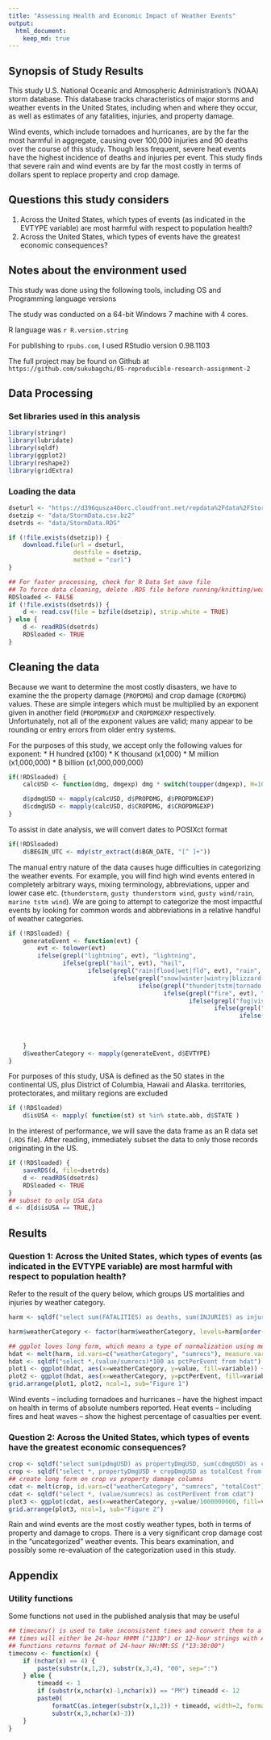 ---
title: "Assessing Health and Economic Impact of Weather Events"
output: 
  html_document:
    keep_md: true
---
## Synopsis of Study Results

This study U.S. National Oceanic and Atmospheric Administration's
(NOAA) storm database. This database tracks characteristics of major
storms and weather events in the United States, including when and
where they occur, as well as estimates of any fatalities, injuries,
and property damage.

Wind events, which include tornadoes and hurricanes, are by the far
the most harmful in aggregate, causing over 100,000 injuries and 90
deaths over the course of this study.  Though less frequent, severe
heat events have the highest incidence of deaths and injuries per
event.  This study finds that severe rain and wind events are by far
the most costly in terms of dollars spent to replace property and crop
damage.

## Questions this study considers

  1. Across the United States, which types of events (as indicated in the EVTYPE variable) are most harmful with respect to population health?
  1. Across the United States, which types of events have the greatest economic consequences?

## Notes about the environment used
This study was done using the following tools, including OS and Programming language versions

The study was conducted on a 64-bit Windows 7 machine with 4 cores.

R language was `r R.version.string`

For publishing to `rpubs.com`, I used RStudio version 0.98.1103

The full project may be found on Github at `https://github.com/sukubagchi/05-reproducible-research-assignment-2`

## Data Processing
### Set libraries used in this analysis
```{r loadLibraries, warning=FALSE, results="hide", message=FALSE}
library(stringr)
library(lubridate)
library(sqldf)
library(ggplot2)
library(reshape2)
library(gridExtra)
```
### Loading the data
```{r loadData}
dseturl <- "https://d396qusza40orc.cloudfront.net/repdata%2Fdata%2FStormData.csv.bz2"
dsetzip <- "data/StormData.csv.bz2"
dsetrds <- "data/StormData.RDS"

if (!file.exists(dsetzip)) {
    download.file(url = dseturl,
                  destfile = dsetzip,
                  method = "curl")
}

## For faster processing, check for R Data Set save file
## To force data cleaning, delete .RDS file before running/knitting/weaving
RDSloaded <- FALSE
if (!file.exists(dsetrds)) {
    d <- read.csv(file = bzfile(dsetzip), strip.white = TRUE)
} else {
    d <- readRDS(dsetrds)
    RDSloaded <- TRUE
}

```

## Cleaning the data

Because we want to determine the most costly disasters, we have to
examine the the property damage (`PROPDMG`) and crop damage
(`CROPDMG`) values.  These are simple integers which must be
multiplied by an exponent given in another field (`PROPDMGEXP` and
`CROPDMGEXP` respectively.  Unfortunately, not all of the exponent
values are valid; many appear to be rounding or entry errors from
older entry systems.

For the purposes of this study, we accept only the following values
for exponent:
  * H hundred (x100)
  * K thousand (x1,000)
  * M million (x1,000,000)
  * B billion (x1,000,000,000)

```{r addUSDcol}
if(!RDSloaded) {
    calcUSD <- function(dmg, dmgexp) dmg * switch(toupper(dmgexp), H=100, K=1000, M=1000000, B=1000000000, 1)

    d$pdmgUSD <- mapply(calcUSD, d$PROPDMG, d$PROPDMGEXP)
    d$cdmgUSD <- mapply(calcUSD, d$CROPDMG, d$CROPDMGEXP)
}
```

To assist in date analysis, we will convert dates to POSIXct format

```{r addPOSIXdate}
if(!RDSloaded)
    d$BEGIN_UTC <- mdy(str_extract(d$BGN_DATE, "[^ ]+"))
```

The manual entry nature of the data causes huge difficulties in
categorizing the weather events.  For example, you will find high wind
events entered in completely arbitrary ways, mixing terminology,
abbreviations, upper and lower case etc. (`thunderstorm`, `gusty
thunderstorm wind`, `gusty wind/rain`, `marine tstm wind`).  We are
going to attempt to categorize the most impactful events by looking
for common words and abbreviations in a relative handful of weather
categories.

```{r addWeatherCategory} 
if (!RDSloaded) {
    generateEvent <- function(evt) {
        evt <- tolower(evt)
        ifelse(grepl("lightning", evt), "lightning",
               ifelse(grepl("hail", evt), "hail",
                      ifelse(grepl("rain|flood|wet|fld", evt), "rain",
                             ifelse(grepl("snow|winter|wintry|blizzard|sleet|cold|ice|freeze|avalanche|icy", evt), "winter",
                                    ifelse(grepl("thunder|tstm|tornado|wind|hurricane|funnel|tropical +storm", evt), "wind",
                                           ifelse(grepl("fire", evt), "fire",
                                                  ifelse(grepl("fog|visibility|dark|dust", evt), "low visibility",
                                                         ifelse(grepl("surf|surge|tide|tsunami|current", evt), "ocean surge",
                                                                ifelse(grepl("heat|high +temp|record +temp|warm|dry", evt), "heat",
                                                                       ifelse(grepl("volcan", evt), "volcanic activity",
                                                                              "uncategorized"
                                                                              ))))))))))
    }
    d$weatherCategory <- mapply(generateEvent, d$EVTYPE)
}
```


For purposes of this study, USA is defined as the 50 states in the
continental US, plus District of Columbia, Hawaii and
Alaska. territories, protectorates, and military regions are excluded

```{r addUSAcol} 
if (!RDSloaded)
    d$isUSA <- mapply( function(st) st %in% state.abb, d$STATE )
```

In the interest of performance, we will save the data frame as an R
data set (`.RDS` file).  After reading, immediately subset the data to
only those records originating in the US.

```{r saveRDS}
if (!RDSloaded) {
    saveRDS(d, file=dsetrds)
    d <- readRDS(dsetrds)
    RDSloaded <- TRUE
}
## subset to only USA data
d <- d[d$isUSA == TRUE,]
```

## Results
### Question 1: Across the United States, which types of events (as indicated in the EVTYPE variable) are most harmful with respect to population health?

Refer to the result of the query below, which groups US mortalities and injuries by weather category.

```{r findHarmfulEvents, message=FALSE}
harm <- sqldf("select sum(FATALITIES) as deaths, sum(INJURIES) as injuries, weatherCategory,count(*) as sumrecs from d group by weatherCategory ")

harm$weatherCategory <- factor(harm$weatherCategory, levels=harm[order(harm$injuries), "weatherCategory"])

## ggplot loves long form, which means a type of normalization using melt()
hdat <- melt(harm, id.vars=c("weatherCategory", "sumrecs"), measure.vars=c("deaths", "injuries"))
hdat <- sqldf("select *,(value/sumrecs)*100 as pctPerEvent from hdat")
plot1 <- ggplot(hdat, aes(x=weatherCategory, y=value, fill=variable)) + geom_bar(stat="identity") + coord_flip() + ggtitle("Total Casualties per Weather Type") + xlab("Weather type") + ylab("# Casualties")
plot2 <- ggplot(hdat, aes(x=weatherCategory, y=pctPerEvent, fill=variable)) + geom_bar(stat="identity") + coord_flip() + ggtitle("Average Casualties per Incident") + xlab("Weather type") + ylab("% Casualties Reported")
grid.arrange(plot1, plot2, ncol=1, sub="Figure 1")
```

Wind events -- including tornadoes and hurricanes -- have the highest
impact on health in terms of absolute numbers reported.  Heat events
-- including fires and heat waves -- show the highest percentage of
casualties per event.

### Question 2: Across the United States, which types of events have the greatest economic consequences?

```{r}
crop <- sqldf("select sum(pdmgUSD) as propertyDmgUSD, sum(cdmgUSD) as cropDmgUSD, count(*) as sumrecs, weatherCategory from d group by weatherCategory")
crop <- sqldf("select *, propertyDmgUSD + cropDmgUSD as totalCost from crop")
## create long form on crop vs property damage columns
cdat <- melt(crop, id.vars=c("weatherCategory", "sumrecs", "totalCost"), measure.vars=c("propertyDmgUSD", "cropDmgUSD"))
cdat <- sqldf("select *, (value/sumrecs) as costPerEvent from cdat")
plot3 <- ggplot(cdat, aes(x=weatherCategory, y=value/1000000000, fill=variable)) + geom_bar(stat="identity") + coord_flip() + ggtitle("Damages per Weather Type") + xlab("Weather type") + ylab("Damages in Billions USD")
grid.arrange(plot3, ncol=1, sub="Figure 2")

```

Rain and wind events are the most costly weather types, both in terms
of property and damage to crops.  There is a very significant crop
damage cost in the "uncategorized" weather events.  This bears
examination, and possibly some re-evaluation of the categorization
used in this study.  

## Appendix
### Utility functions
Some functions not used in the published analysis that may be useful

```{r}
## timeconv() is used to take inconsistent times and convert them to a standard format
## times will either be 24-hour HHMM ("1330") or 12-hour strings with AM/PM ("01:30:00 PM")
## functions returns format of 24-hour HH:MM:SS ("13:30:00")
timeconv <- function(x) {
    if (nchar(x) == 4) {
        paste(substr(x,1,2), substr(x,3,4), "00", sep=":")
    } else {
        timeadd <- 1
        if (substr(x,nchar(x)-1,nchar(x)) == "PM") timeadd <- 12
        paste0(
            formatC(as.integer(substr(x,1,2)) + timeadd, width=2, format="d", flag="0"),
            substr(x,3,nchar(x)-3))
    }
}

```

